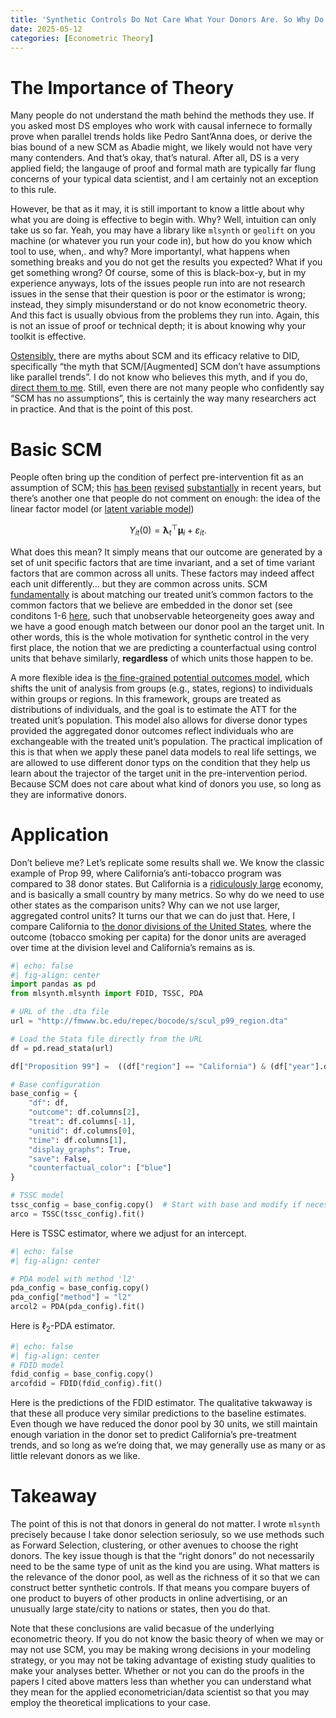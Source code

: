 ```yaml
---
title: 'Synthetic Controls Do Not Care What Your Donors Are. So Why Do You?'
date: 2025-05-12
categories: [Econometric Theory]
---
```


# The Importance of Theory

Many people do not understand the math behind the methods they use. If you asked most DS employes who work with causal infernece to formally prove when parallel trends holds like Pedro Sant'Anna does, or derive the bias bound of a new SCM as Abadie might, we likely would not have very many contenders. And that's okay, that's natural. After all, DS is a very applied field; the langauge of proof and formal math are typically far flung concerns of your typical data scientist, and I am certainly not an exception to this rule.

However, be that as it may, it is still important to know a little about why what you are doing is effective to begin with. Why? Well, intuition can only take us so far. Yeah, you may have a library like ```mlsynth``` or ```geolift``` on you machine (or whatever you run your code in), but how do you know which tool to use, when,. and why? More importantyl, what happens when something breaks and you do not get the results you expected? What if you get something wrong? Of course, some of this is black-box-y, but in my experience anyways, lots of the issues people run into are not research issues in the sense that their question is poor or the estimator is wrong; instead, they simply misunderstand or do not know econometric theory. And this fact is usually obvious from the problems they run into. Again, this is not an issue of proof or technical depth; it is about knowing why your toolkit is effective.

[Ostensibly,](https://www.linkedin.com/posts/venkat-raman-analytics_why-advanced-difference-in-differences-did-activity-7318168653907025922-sQp_?utm_source=share&utm_medium=member_desktop&rcm=ACoAAB2Q8asBlsCYlwKJgJ488VWbcV1CX14FdOw) there are myths about SCM and its efficacy relative to DID, specifically "the myth that SCM/[Augmented] SCM don't have assumptions like parallel trends". I do not know who believes this myth, and if you do, [direct them to me](https://jgreathouse9.github.io/docs/consulting.html). Still, even there are not many people who confidently say "SCM has no assumptions", this is certainly the way many researchers act in practice. And that is the point of this post.

# Basic SCM

People often bring up the condition of perfect pre-intervention fit as an assumption of SCM; this [has been](https://arxiv.org/pdf/2211.12095) [revised](https://doi.org/10.3982/QE1596) [substantially](https://arxiv.org/pdf/2108.13935) in recent years, but there's another one that people do not comment on enough: the idea of the linear factor model (or [latent variable model](https://www.jmlr.org/papers/volume19/17-777/17-777.pdf))

$$
Y_{it}(0) = \boldsymbol{\lambda}_t^\top \boldsymbol{\mu}_i + \varepsilon_{it}.
$$

What does this mean? It simply means that our outcome are generated by a set of unit specific factors that are time invariant, and a set of time variant factors that are common across all units. These factors may indeed affect each unit differently... but they are common across units. SCM [fundamentally](https://osf.io/preprints/socarxiv/fc9xt_v1) is about matching our treated unit's common factors to the common factors that we believe are embedded in the donor set (see conditons 1-6 [here](https://arxiv.org/pdf/2211.12095), such that unobservable heteorgeneity goes away and we have a good enough match between our donor pool an the target unit. In other words, this is the whole motivation for synthetic control in the very first place, the notion that we are predicting a counterfactual using control units that behave similarly, **regardless** of which units those happen to be.

A more flexible idea is [the fine-grained potential outcomes model](https://proceedings.mlr.press/v151/shi22b/shi22b.pdf), which shifts the unit of analysis from groups (e.g., states, regions) to individuals within groups or regions. In this framework, groups are treated as distributions of individuals, and the goal is to estimate the ATT for the treated unit’s population. This model also allows for diverse donor types provided the aggregated donor outcomes reflect individuals who are exchangeable with the treated unit’s population. The practical implication of this is that when we apply these panel data models to real life settings, we are allowed to use different donor typs on the condition that they help us learn about the trajector of the target unit in the pre-intervention period. Because SCM does not care about what kind of donors you use, so long as they are informative donors.

# Application

Don't believe me? Let's replicate some results shall we. We know the classic example of Prop 99, where California's anti-tobacco program was compared to 38 donor states. But California is a [ridiculously large](https://www.gov.ca.gov/2025/04/23/california-is-now-the-4th-largest-economy-in-the-world/) economy, and is basically a small country by many metrics. So why do we need to use other states as the comparison units? Why can we not use larger, aggregated control units? It turns our that we can do just that. Here, I compare California to [the donor divisions of the United States](https://www2.census.gov/geo/pdfs/maps-data/maps/reference/us_regdiv.pdf), where the outcome (tobacco smoking per capita) for the donor units are averaged over time at the division level and California's remains as is.

```python
#| echo: false
#| fig-align: center
import pandas as pd
from mlsynth.mlsynth import FDID, TSSC, PDA

# URL of the .dta file
url = "http://fmwww.bc.edu/repec/bocode/s/scul_p99_region.dta"

# Load the Stata file directly from the URL
df = pd.read_stata(url)

df["Proposition 99"] =  ((df["region"] == "California") & (df["year"].dt.year >= 1989)).astype(int)

# Base configuration
base_config = {
    "df": df,
    "outcome": df.columns[2],
    "treat": df.columns[-1],
    "unitid": df.columns[0],
    "time": df.columns[1],
    "display_graphs": True,
    "save": False,
    "counterfactual_color": ["blue"]
}

# TSSC model
tssc_config = base_config.copy()  # Start with base and modify if necessary
arco = TSSC(tssc_config).fit()
```

Here is TSSC estimator, where we adjust for an intercept.

```python
#| echo: false
#| fig-align: center

# PDA model with method 'l2'
pda_config = base_config.copy()
pda_config["method"] = "l2"
arcol2 = PDA(pda_config).fit()
```
Here is $\ell_2$-PDA estimator.

```python
#| echo: false
#| fig-align: center
# FDID model
fdid_config = base_config.copy()
arcofdid = FDID(fdid_config).fit()
```

Here is the predictions of the FDID estimator. The qualitative takwaway is that these all produce very similar predictions to the baseline estimates. Even though we have reduced the donor pool by 30 units, we still maintain enough variation in the donor set to predict California's pre-treatment trends, and so long as we're doing that, we may generally use as many or as little relevant donors as we like.


# Takeaway

The point of this is not that donors in general do not matter. I wrote ```mlsynth``` precisely because I take donor selection seriosuly, so we use methods such as Forward Selection, clustering, or other avenues to choose the right donors. The key issue though is that the "right donors" do not necessarily need to be the same type of unit as the kind you are using. What matters is the relevance of the donor pool, as well as the richness of it so that we can construct better synthetic controls. If that means you compare buyers of one product to buyers of other products in online advertising, or an unusually large state/city to nations or states, then you do that.

Note that these conclusions are valid becasue of the underlying econometric theory. If you do not know the basic theory of when we may or may not use SCM, you may be making wrong decisions in your modeling strategy, or you may not be taking advantage of existing study qualities to make your analyses better. Whether or not you can do the proofs in the papers I cited above matters less than whether you can understand what they mean for the applied econometrician/data scientist so that you may employ the theoretical implications to your case.
